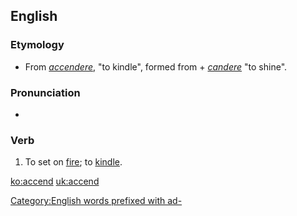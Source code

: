 ==English==

===Etymology===
* From {{etyl|la|en}} ''[[accendere]]'', "to kindle", formed from ''{{term|ad-|lang=la}}'' + ''[[candere]]'' "to shine".

===Pronunciation===
* {{IPA|[ækˈsɛnd]}}

===Verb===
{{en-verb}}

# {{context|transitive|obsolete|lang=en}} To set on [[fire]]; to [[kindle]].

[[Category:English words prefixed with ad-]]

[[ko:accend]]
[[uk:accend]]